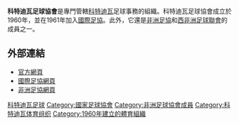 {{國家足協
|Name               = 科特迪瓦足球協會
|Logo               = FIF NewCrest.png
|Founded            = 1960年
|FIFA affiliation   = 1960年
|Region             = [[非洲足協|非洲足協]]
|Region affiliation = 1961年
|Subregion             = [[西非洲足球聯會|西非洲足球聯會]]
|Subregion affiliation = 1975年
|President          = Henri Michel
}}

'''科特迪瓦足球協會'''是專門管轄[[科特迪瓦|科特迪瓦]]足球事務的組織。科特迪瓦足球協會成立於1960年，並在1961年加入[[國際足協|國際足協]]。此外，它還是[[非洲足協|非洲足協]]和[[西非洲足球聯會|西非洲足球聯會]]的成員之一。

==外部連結==
* [http://www.fif.ci 官方網頁] {{Wayback|url=http://www.fif.ci/ |date=20181122233406 }}
* [http://www.fifa.com/associations/association=civ/index.html 國際足協網頁] {{Wayback|url=http://www.fifa.com/associations/association=civ/index.html |date=20160601010944 }}
* [http://www.cafonline.com/association/cote-ivoire 非洲足協網頁] {{Wayback|url=http://www.cafonline.com/association/cote-ivoire |date=20190414022548 }}

{{非洲足球協會成員}}

[[Category:科特迪瓦足球|]]
[[Category:國家足球協會|Category:國家足球協會]]
[[Category:非洲足球協會成員|Category:非洲足球協會成員]]
[[Category:科特迪瓦体育组织|Category:科特迪瓦体育组织]]
[[Category:1960年建立的體育組織|Category:1960年建立的體育組織]]
